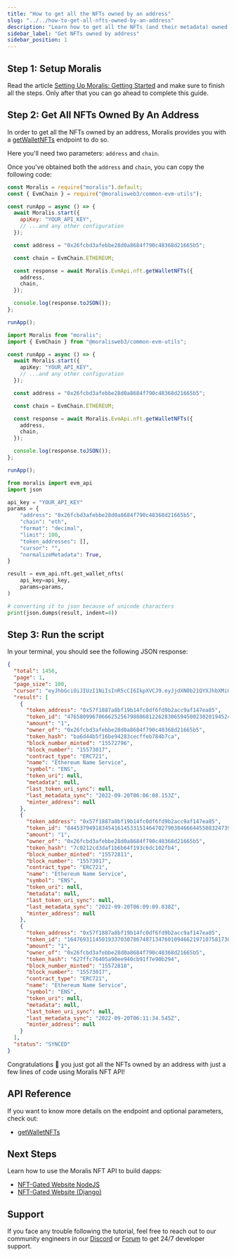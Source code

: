 ```yaml
---
title: "How to get all the NFTs owned by an address"
slug: "../../how-to-get-all-nfts-owned-by-an-address"
description: "Learn how to get all the NFTs (and their metadata) owned by an address using the Moralis NFT API."
sidebar_label: "Get NFTs owned by address"
sidebar_position: 1
---
```


## Step 1: Setup Moralis

Read the article [Setting Up Moralis: Getting Started](/web3-data-api/evm/get-your-api-key) and make sure to finish all the steps. Only after that you can go ahead to complete this guide.

## Step 2: Get All NFTs Owned By An Address

In order to get all the NFTs owned by an address, Moralis provides you with a [getWalletNFTs](/web3-data-api/evm/reference/get-wallet-nfts) endpoint to do so.

Here you'll need two parameters: `address` and `chain`.

Once you've obtained both the `address` and `chain`, you can copy the following code:


<Tabs groupId="programming-language">
  <TabItem value="javascript" label="index.js (JavaScript)" default>

```javascript index.js
const Moralis = require("moralis").default;
const { EvmChain } = require("@moralisweb3/common-evm-utils");

const runApp = async () => {
  await Moralis.start({
    apiKey: "YOUR_API_KEY",
    // ...and any other configuration
  });

  const address = "0x26fcbd3afebbe28d0a8684f790c48368d21665b5";

  const chain = EvmChain.ETHEREUM;

  const response = await Moralis.EvmApi.nft.getWalletNFTs({
    address,
    chain,
  });

  console.log(response.toJSON());
};

runApp();
```

</TabItem>
<TabItem value="typescript" label="index.ts (TypeScript)">

```typescript index.ts
import Moralis from "moralis";
import { EvmChain } from "@moralisweb3/common-evm-utils";

const runApp = async () => {
  await Moralis.start({
    apiKey: "YOUR_API_KEY",
    // ...and any other configuration
  });

  const address = "0x26fcbd3afebbe28d0a8684f790c48368d21665b5";

  const chain = EvmChain.ETHEREUM;

  const response = await Moralis.EvmApi.nft.getWalletNFTs({
    address,
    chain,
  });

  console.log(response.toJSON());
};

runApp();
```

</TabItem>
<TabItem value="python" label="index.py (Python)">

```python index.py
from moralis import evm_api
import json

api_key = "YOUR_API_KEY"
params = {
    "address": "0x26fcbd3afebbe28d0a8684f790c48368d21665b5",
    "chain": "eth",
    "format": "decimal",
    "limit": 100,
    "token_addresses": [],
    "cursor": "",
    "normalizeMetadata": True,
}

result = evm_api.nft.get_wallet_nfts(
    api_key=api_key,
    params=params,
)

# converting it to json because of unicode characters
print(json.dumps(result, indent=4))
```

</TabItem>
</Tabs>

## Step 3: Run the script


<RunTheScript />

In your terminal, you should see the following JSON response:

```json Response
{
  "total": 1456,
  "page": 1,
  "page_size": 100,
  "cursor": "eyJhbGciOiJIUzI1NiIsInR5cCI6IkpXVCJ9.eyJjdXN0b21QYXJhbXMiOnsid2FsbGV0QWRkcmVzcyI6IjB4ZDhkYTZiZjI2OTY0YWY5ZDdlZWQ5ZTAzZTUzNDE1ZDM3YWE5NjA0NSJ9LCJrZXlzIjpbIjE2NjMyMzgxNzUuMDc3Il0sIndoZXJlIjp7Im93bmVyX29mIjoiMHhkOGRhNmJmMjY5NjRhZjlkN2VlZDllMDNlNTM0MTVkMzdhYTk2MDQ1In0sImxpbWl0IjoxMDAsIm9mZnNldCI6MCwib3JkZXIiOltdLCJ0b3RhbCI6MTQ1NiwicGFnZSI6MSwidGFpbE9mZnNldCI6MSwiaWF0IjoxNjY2NjgyNTUyfQ.E5DkWYvRTaFnVhgedRuT3IW-rb2V-ikFKwP2cg2Qf78",
  "result": [
    {
      "token_address": "0x57f1887a8bf19b14fc0df6fd9b2acc9af147ea85",
      "token_id": "4765809967066625256798886812262830659450023020194524584471225959000376492819",
      "amount": "1",
      "owner_of": "0x26fcbd3afebbe28d0a8684f790c48368d21665b5",
      "token_hash": "ba6d44b5f16be94283cecffeb784b7ca",
      "block_number_minted": "15572796",
      "block_number": "15573017",
      "contract_type": "ERC721",
      "name": "Ethereum Name Service",
      "symbol": "ENS",
      "token_uri": null,
      "metadata": null,
      "last_token_uri_sync": null,
      "last_metadata_sync": "2022-09-20T06:06:08.153Z",
      "minter_address": null
    },
    {
      "token_address": "0x57f1887a8bf19b14fc0df6fd9b2acc9af147ea85",
      "token_id": "84453794918345416145331514647027903846664455083247396107154093349515123913389",
      "amount": "1",
      "owner_of": "0x26fcbd3afebbe28d0a8684f790c48368d21665b5",
      "token_hash": "7c0212cd3daf1b6b64f193c6dc102fb4",
      "block_number_minted": "15572811",
      "block_number": "15573017",
      "contract_type": "ERC721",
      "name": "Ethereum Name Service",
      "symbol": "ENS",
      "token_uri": null,
      "metadata": null,
      "last_token_uri_sync": null,
      "last_metadata_sync": "2022-09-20T06:09:09.838Z",
      "minter_address": null
    },
    {
      "token_address": "0x57f1887a8bf19b14fc0df6fd9b2acc9af147ea85",
      "token_id": "16476931145019337030786748713476010946621971075817308111460324192065814192354",
      "amount": "1",
      "owner_of": "0x26fcbd3afebbe28d0a8684f790c48368d21665b5",
      "token_hash": "627ffc76405a90ee940cb91f7e90b294",
      "block_number_minted": "15572818",
      "block_number": "15573017",
      "contract_type": "ERC721",
      "name": "Ethereum Name Service",
      "symbol": "ENS",
      "token_uri": null,
      "metadata": null,
      "last_token_uri_sync": null,
      "last_metadata_sync": "2022-09-20T06:11:34.545Z",
      "minter_address": null
    }
  ],
  "status": "SYNCED"
}
```

Congratulations 🥳 you just got all the NFTs owned by an address with just a few lines of code using Moralis NFT API!

## API Reference

If you want to know more details on the endpoint and optional parameters, check out:

<ul>
  <li><a href="/web3-data-api/evm/reference/get-wallet-nfts">getWalletNFTs</a></li>
</ul>

## Next Steps

Learn how to use the Moralis NFT API to build dapps:

<ul>
  <li><a href="/guides/token-gating-website-nextjs">NFT-Gated Website NodeJS</a></li>
  <li><a href="/guides/token-gating-website-django">NFT-Gated Website (Django)</a></li>
</ul>

## Support

If you face any trouble following the tutorial, feel free to reach out to our community engineers in our [Discord](https://moralis.io/discord) or [Forum](https://forum.moralis.io) to get 24/7 developer support.
